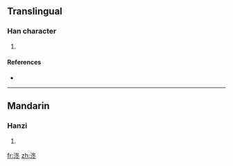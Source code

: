 ==Translingual==

===Han character===
{{Han char|rn=85|rad=水|as=05|sn=8|four=|canj=水竹水卜 (EHEY)}}

# {{defn|Han|sort=水05}}

====References====
* {{Han ref|kx=0615.110|dkj=17273|hdz=31591.040|uh=6CC8|ud=27848}}

----

==Mandarin==

===Hanzi===
{{cmn-hanzi|pin=[[zhōng]] ([[zhong1]])|wg=chung<sup>1</sup>}}

# {{defn|Mandarin}}

[[fr:泈]]
[[zh:泈]]